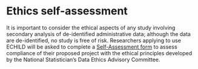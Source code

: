 # Ethics self-assessment {#sec-access-ethics}

It is important to consider the ethical aspects of any study involving secondary 
analysis of de-identified administrative data; although the data are de-identified, 
no study is free of risk. Researchers applying to use ECHILD will be asked to 
complete a 
[Self-Assessment form](https://uksa.statisticsauthority.gov.uk/the-authority-board/committees/national-statisticians-advisory-committees-and-panels/national-statisticians-data-ethics-advisory-committee/ethics-self-assessment-tool/) 
to assess compliance of their proposed project with the ethical principles 
developed by the National Statistician’s Data Ethics Advisory Committee.

